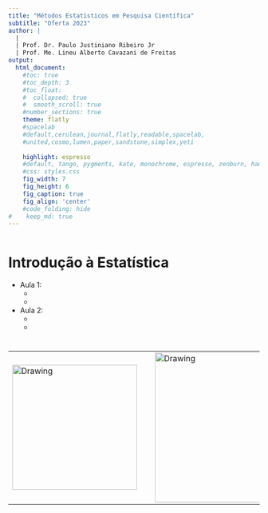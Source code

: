 ```yaml
---
title: "Métodos Estatísticos em Pesquisa Científica"
subtitle: "Oferta 2023"
author: |
  |
  | Prof. Dr. Paulo Justiniano Ribeiro Jr
  | Prof. Me. Lineu Alberto Cavazani de Freitas
output:
  html_document:                    
    #toc: true                       
    #toc_depth: 3                    
    #toc_float:                      
    #  collapsed: true
    #  smooth_scroll: true
    #number_sections: true           
    theme: flatly
    #spacelab
    #default,cerulean,journal,flatly,readable,spacelab,
    #united,cosmo,lumen,paper,sandstone,simplex,yeti
    
    highlight: espresso
    #default, tango, pygments, kate, monochrome, espresso, zenburn, haddock, and textmate
    #css: styles.css                
    fig_width: 7                    
    fig_height: 6                   
    fig_caption: true               
    fig_align: 'center'
    #code_folding: hide              
#    keep_md: true                   
---
```


```r
```

# Introdução à Estatística

 - Aula 1:
    -
    -

 - Aula 2:
    -
    -

# 

<center>

<table><tr>

<td> <img src="img/dest-texto-2.png" alt="Drawing" style="width: 250px;"/> </td>

<td> &nbsp; &nbsp; &nbsp; &nbsp; &nbsp; &nbsp; </td>

<td> <img src="img/transversais.png" alt="Drawing" style="width: 300px;"/> </td>

<td> &nbsp; &nbsp; &nbsp; &nbsp; &nbsp; &nbsp; </td>

<td> <img src="img/ufpr-transparent-600px.png" alt="Drawing" style="width: 200px;"/> </td>

</center>


<div class="tocify-extend-page" data-unique="tocify-extend-page" style="height: 0;"></div>

<div class="tocify-extend-page" data-unique="tocify-extend-page" style="height: 0;"></div>
